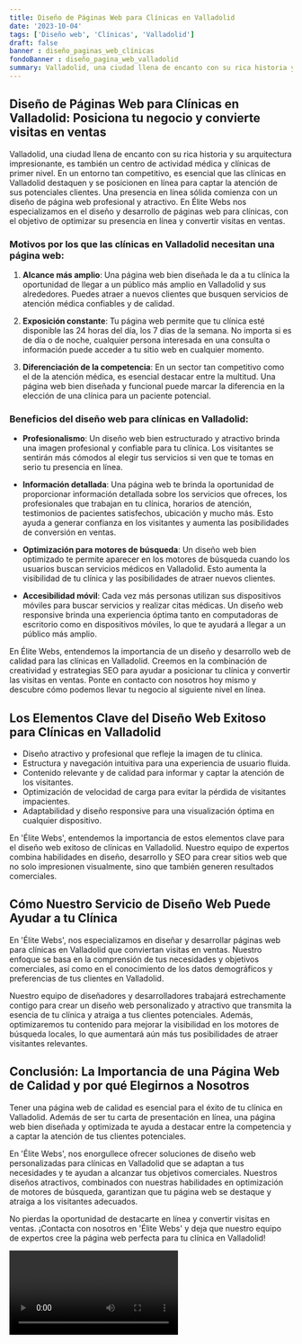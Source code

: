 ```yaml
---
title: Diseño de Páginas Web para Clínicas en Valladolid
date: '2023-10-04'
tags: ['Diseño web', 'Clínicas', 'Valladolid']
draft: false
banner : diseño_paginas_web_clínicas
fondoBanner : diseño_pagina_web_valladolid
summary: Valladolid, una ciudad llena de encanto con su rica historia y su arquitectura impresionante, es también un centro de actividad médica y clínicas de primer nivel. En un entorno tan competitivo, es esencial que las clínicas en Valladolid destaquen y se posicionen en línea para captar la atención de sus potenciales clientes. Una presencia en línea sólida comienza con un diseño de página web profesional y atractivo. En Élite Webs nos especializamos en el diseño y desarrollo de páginas web para clínicas, con el objetivo de optimizar su presencia en línea y convertir visitas en ventas.
---
```


## Diseño de Páginas Web para Clínicas en Valladolid: Posiciona tu negocio y convierte visitas en ventas

Valladolid, una ciudad llena de encanto con su rica historia y su arquitectura impresionante, es también un centro de actividad médica y clínicas de primer nivel. En un entorno tan competitivo, es esencial que las clínicas en Valladolid destaquen y se posicionen en línea para captar la atención de sus potenciales clientes. Una presencia en línea sólida comienza con un diseño de página web profesional y atractivo. En Élite Webs nos especializamos en el diseño y desarrollo de páginas web para clínicas, con el objetivo de optimizar su presencia en línea y convertir visitas en ventas.

### Motivos por los que las clínicas en Valladolid necesitan una página web:

1. **Alcance más amplio**: Una página web bien diseñada le da a tu clínica la oportunidad de llegar a un público más amplio en Valladolid y sus alrededores. Puedes atraer a nuevos clientes que busquen servicios de atención médica confiables y de calidad.

2. **Exposición constante**: Tu página web permite que tu clínica esté disponible las 24 horas del día, los 7 días de la semana. No importa si es de día o de noche, cualquier persona interesada en una consulta o información puede acceder a tu sitio web en cualquier momento.

3. **Diferenciación de la competencia**: En un sector tan competitivo como el de la atención médica, es esencial destacar entre la multitud. Una página web bien diseñada y funcional puede marcar la diferencia en la elección de una clínica para un paciente potencial.

### Beneficios del diseño web para clínicas en Valladolid:

- **Profesionalismo**: Un diseño web bien estructurado y atractivo brinda una imagen profesional y confiable para tu clínica. Los visitantes se sentirán más cómodos al elegir tus servicios si ven que te tomas en serio tu presencia en línea.

- **Información detallada**: Una página web te brinda la oportunidad de proporcionar información detallada sobre los servicios que ofreces, los profesionales que trabajan en tu clínica, horarios de atención, testimonios de pacientes satisfechos, ubicación y mucho más. Esto ayuda a generar confianza en los visitantes y aumenta las posibilidades de conversión en ventas.

- **Optimización para motores de búsqueda**: Un diseño web bien optimizado te permite aparecer en los motores de búsqueda cuando los usuarios buscan servicios médicos en Valladolid. Esto aumenta la visibilidad de tu clínica y las posibilidades de atraer nuevos clientes.

- **Accesibilidad móvil**: Cada vez más personas utilizan sus dispositivos móviles para buscar servicios y realizar citas médicas. Un diseño web responsive brinda una experiencia óptima tanto en computadoras de escritorio como en dispositivos móviles, lo que te ayudará a llegar a un público más amplio.

En Élite Webs, entendemos la importancia de un diseño y desarrollo web de calidad para las clínicas en Valladolid. Creemos en la combinación de creatividad y estrategias SEO para ayudar a posicionar tu clínica y convertir las visitas en ventas. Ponte en contacto con nosotros hoy mismo y descubre cómo podemos llevar tu negocio al siguiente nivel en línea.

<GifSeo />

<Cta />

## Los Elementos Clave del Diseño Web Exitoso para Clínicas en Valladolid

- Diseño atractivo y profesional que refleje la imagen de tu clínica.
- Estructura y navegación intuitiva para una experiencia de usuario fluida.
- Contenido relevante y de calidad para informar y captar la atención de los visitantes.
- Optimización de velocidad de carga para evitar la pérdida de visitantes impacientes.
- Adaptabilidad y diseño responsive para una visualización óptima en cualquier dispositivo.

En 'Élite Webs', entendemos la importancia de estos elementos clave para el diseño web exitoso de clínicas en Valladolid. Nuestro equipo de expertos combina habilidades en diseño, desarrollo y SEO para crear sitios web que no solo impresionen visualmente, sino que también generen resultados comerciales.

## Cómo Nuestro Servicio de Diseño Web Puede Ayudar a tu Clínica

En 'Élite Webs', nos especializamos en diseñar y desarrollar páginas web para clínicas en Valladolid que conviertan visitas en ventas. Nuestro enfoque se basa en la comprensión de tus necesidades y objetivos comerciales, así como en el conocimiento de los datos demográficos y preferencias de tus clientes en Valladolid.

Nuestro equipo de diseñadores y desarrolladores trabajará estrechamente contigo para crear un diseño web personalizado y atractivo que transmita la esencia de tu clínica y atraiga a tus clientes potenciales. Además, optimizaremos tu contenido para mejorar la visibilidad en los motores de búsqueda locales, lo que aumentará aún más tus posibilidades de atraer visitantes relevantes.

## Conclusión: La Importancia de una Página Web de Calidad y por qué Elegirnos a Nosotros

Tener una página web de calidad es esencial para el éxito de tu clínica en Valladolid. Además de ser tu carta de presentación en línea, una página web bien diseñada y optimizada te ayuda a destacar entre la competencia y a captar la atención de tus clientes potenciales. 

En 'Élite Webs', nos enorgullece ofrecer soluciones de diseño web personalizadas para clínicas en Valladolid que se adaptan a tus necesidades y te ayudan a alcanzar tus objetivos comerciales. Nuestros diseños atractivos, combinados con nuestras habilidades en optimización de motores de búsqueda, garantizan que tu página web se destaque y atraiga a los visitantes adecuados.

No pierdas la oportunidad de destacarte en línea y convertir visitas en ventas. ¡Contacta con nosotros en 'Élite Webs' y deja que nuestro equipo de expertos cree la página web perfecta para tu clínica en Valladolid!

<Video />

<CtaBot job='Clínicas' city='Valladolid'/>

<Gmaps query='Valladolid+españa+maps' />
